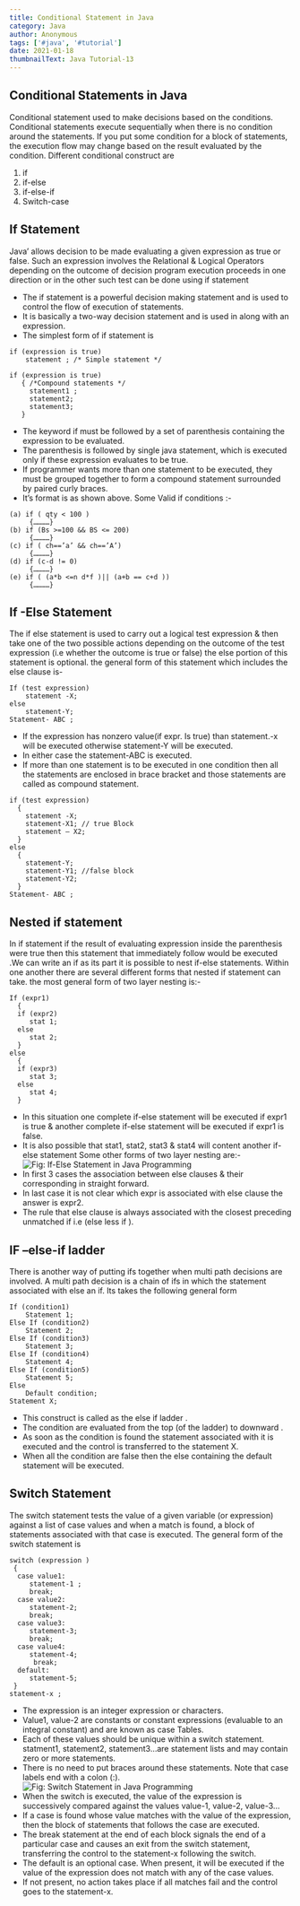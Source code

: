 ```yaml
---
title: Conditional Statement in Java
category: Java
author: Anonymous
tags: ['#java', '#tutorial']
date: 2021-01-18
thumbnailText: Java Tutorial-13
---
```

## Conditional Statements  in Java
Conditional statement used to make decisions based on the conditions. Conditional statements execute sequentially when there is no condition around the statements. If you put some condition for a block of statements, the execution flow may change based on the result evaluated by the condition.  Different conditional construct are

1. if
2. if-else
3. if-else-if
4. Switch-case

## If Statement
Java’ allows decision to be made evaluating a given expression as true or false. Such an expression involves the Relational & Logical Operators depending on the outcome of decision program execution proceeds in one direction or in the other such test can be done using if statement

- The if statement is a powerful decision making statement and is used to control the flow of execution of statements.
- It is basically a two-way decision statement and is used in along with an expression.
- The simplest form of if statement is
~~~
if (expression is true)
    statement ; /* Simple statement */

if (expression is true)
   { /*Compound statements */
     statement1 ;
     statement2;
     statement3;
   }
~~~
- The keyword if must be followed by a set of parenthesis containing the expression to be evaluated.
- The parenthesis is followed by single java statement, which is executed only if these expression evaluates to be true.
- If programmer wants more than one statement to be executed, they must be grouped together to form a compound statement surrounded by paired curly braces.
- It’s format is as shown above. Some Valid if conditions :-
~~~
(a)	if ( qty < 100 )
     {…………}
(b) if (Bs >=100 && BS <= 200)
     {…………}
(c) if ( ch==’a’ && ch==’A’)
     {…………}
(d) if (c-d != 0)
     {…………}
(e) if ( (a*b <=n d*f )|| (a+b == c+d ))
     {…………}
~~~
## If -Else Statement
The if else statement is used to carry out a logical test expression & then take one of the two possible actions depending on the outcome of the test expression (i.e whether the outcome is true or false) the else portion of this statement is optional. the general form of this statement which includes the else clause is-
~~~
If (test expression)
    statement -X;
else
    statement-Y;
Statement- ABC ;
~~~
- If the expression has nonzero value(if expr. Is true) than statement.-x will be executed otherwise statement-Y will be executed.
- In either case the statement-ABC is executed.
- If more than one statement is to be executed in one condition then all the statements are enclosed in brace bracket and those statements are called as compound statement.
~~~
if (test expression)
  {
    statement -X;
    statement-X1; // true Block
    statement – X2;
  }
else
  {
    statement-Y;
    statement-Y1; //false block
    statement-Y2;
  }
Statement- ABC ;
~~~
## Nested if statement
In if statement if the result of evaluating expression inside the parenthesis were true then this statement that immediately follow would be executed .We can write an if as its part it is possible to nest if-else statements. Within one another there are several different forms that nested if statement can take. the most general form of two layer nesting is:-
~~~
If (expr1)
  {
  if (expr2)
     stat 1;
  else
     stat 2;
  }
else
  {
  if (expr3)
     stat 3;
  else
     stat 4;
  }
~~~
- In this situation one complete if-else statement will be executed if expr1 is true & another complete if-else statement will be executed if expr1 is false.
- It is also possible that stat1, stat2, stat3 & stat4 will content another if-else statement Some other forms of two layer nesting are:-
![Fig: If-Else Statement in Java Programming](../../assets/javaPic/ifelse-1.png)
- In first 3 cases the association between else clauses & their corresponding in straight forward.
- In last case it is not clear which expr is associated with else clause the answer is expr2.
- The rule that else clause is always associated with the closest preceding unmatched if i.e (else less if ).

## IF –else-if ladder
There is another way of putting ifs together when multi path decisions are involved. A multi path decision is a chain of ifs in which the statement associated with else an if. Its takes the following general form
~~~
If (condition1)
    Statement 1;
Else If (condition2)
    Statement 2;
Else If (condition3)
    Statement 3;
Else If (condition4)
    Statement 4;
Else If (condition5)
    Statement 5;
Else
    Default condition;
Statement X;
~~~
- This construct is called as the else if ladder .
- The condition are evaluated from the top (of the ladder) to downward .
- As soon as the condition is found the statement associated with it is executed and the control is transferred to the statement X.
- When all the condition are false then the else containing the default statement will be executed.

## Switch Statement
The switch statement tests the value of a given variable (or expression) against a list of case values and when a match is found, a block of statements associated with that case is executed. The general form of the switch statement is
~~~
switch (expression )
 {
  case value1:
     statement-1 ;
     break;
  case value2:
     statement-2;
     break;
  case value3:
     statement-3;
     break;
  case value4:
     statement-4;
      break;
  default:
     statement-5;
 }
statement-x ;
~~~
- The expression is an integer expression or characters.
- Value1, value-2 are constants or constant expressions (evaluable to an integral constant) and are known as case Tables.
- Each of these values should be unique within a switch statement. statment1, statement2, statement3…are statement lists and may contain zero or more statements.
- There is no need to put braces around these statements. Note that case labels end with a colon (:).
![Fig: Switch Statement in Java Programming](../../assets/javaPic/ifelse-2.png)
- When the switch is executed, the value of the expression is successively compared against the values value-1, value-2, value-3…
- If a case is found whose value matches with the value of the expression, then the block of statements that follows the case are executed.
- The break statement at the end of each block signals the end of a particular case and causes an exit from the switch statement, transferring the control to the statement-x following the switch.
- The default is an optional case. When present, it will be executed if the value of the expression does not match with any of the case values.
- If not present, no action takes place if all matches fail and the control goes to the statement-x.
